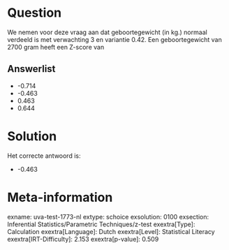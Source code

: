 Question
========

We nemen voor deze vraag aan dat geboortegewicht (in kg.) normaal
verdeeld is met verwachting 3 en variantie 0.42. Een geboortegewicht van
2700 gram heeft een Z-score van

Answerlist
----------

* -0.714
* -0.463
* 0.463
* 0.644

Solution
========

Het correcte antwoord is: 

* -0.463

Meta-information
================
exname: uva-test-1773-nl
extype: schoice
exsolution: 0100
exsection: Inferential Statistics/Parametric Techniques/z-test
exextra[Type]: Calculation
exextra[Language]: Dutch
exextra[Level]: Statistical Literacy
exextra[IRT-Difficulty]: 2.153
exextra[p-value]: 0.509
